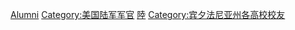 [[Category:美国陆军战争学院|Alumni]]
[[Category:美国陆军军官|Category:美国陆军军官]]
[[Category:美國聯邦軍事院校校友|陸]]
[[Category:宾夕法尼亚州各高校校友|Category:宾夕法尼亚州各高校校友]]
